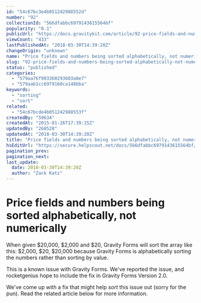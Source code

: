```yaml
---
id: "54c67bc3e4b051242988552d"
number: "92"
collectionId: "566dfabbc6979143615564bf"
popularity: "0.1"
publicUrl: "https://docs.gravitykit.com/article/92-price-fields-and-numbers-being-sorted-alphabetically-not-numerically"
viewCount: "433"
lastPublishedAt: "2018-03-30T14:39:20Z"
changeOrigin: "unknown"
name: "Price fields and numbers being sorted alphabetically, not numerically"
slug: "92-price-fields-and-numbers-being-sorted-alphabetically-not-numerically"
status: "published"
categories: 
  - "579aa76f903360293603a8e7"
  - "579aab1cc6979160ca148bba"
keywords: 
  - "sorting"
  - "sort"
related: 
  - "54c67bcde4b051242988553f"
createdBy: "59634"
createdAt: "2015-01-26T17:39:15Z"
updatedBy: "268528"
updatedAt: "2018-03-30T14:39:20Z"
title: "Price fields and numbers being sorted alphabetically, not numerically"
hsEditUrl: "https://secure.helpscout.net/docs/566dfabbc6979143615564bf/article/54c67bc3e4b051242988552d"
pagination_prev: 
pagination_next: 
last_update:
  date: 2018-03-30T14:39:20Z
  author: "Zack Katz"
---
```


# Price fields and numbers being sorted alphabetically, not numerically

When given $20,000, $2,000 and $20, Gravity Forms will sort the array like this: $2,000, $20, $20,000 because Gravity Forms is alphabetically sorting the numbers rather than sorting by value.

This is a known issue with Gravity Forms. We've reported the issue, and rocketgenius hope to include the fix in Gravity Forms Version 2.0.

We've come up with a fix that might help *sort* this issue out (sorry for the pun). Read the related article below for more information.